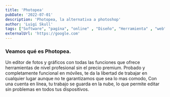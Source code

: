 ```yaml
---
title: 'Photopea'
pubDate: '2022-07-01'
description: 'Photopea, la alternativa a photoshop'
author: 'Luigi Skull'
tags: ["Software", "pagína", "online" , "Diseño", "Herramienta" , "web"]
externalUrl: 'https://google.com' 
---
```



### Veamos qué es Photopea.


Un editor de fotos y gráficos con todas las funciones que ofrece herramientas de nivel profesional sin el precio premium. Probado y completamente funcional en móviles, te da la libertad de trabajar en cualquier lugar aunque no te garantizamos que sea lo mas comodo, Con una cuenta en línea, tu trabajo se guarda en la nube, lo que permite editar sin problemas en todos tus dispositivos.